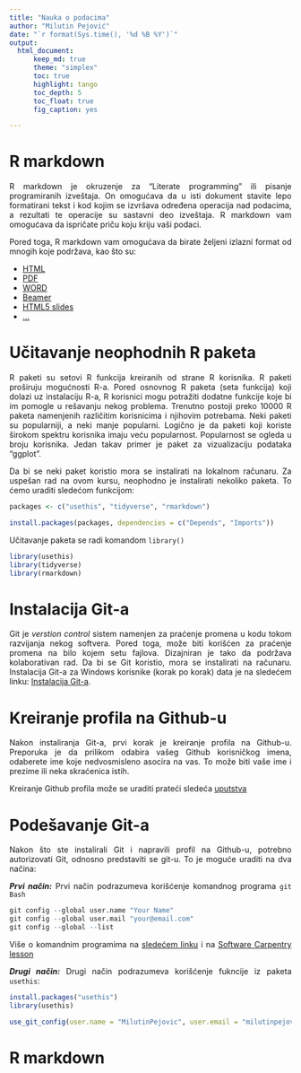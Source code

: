 ```yaml
---
title: "Nauka o podacima"
author: "Milutin Pejović"
date: "`r format(Sys.time(), '%d %B %Y')`"
output:
  html_document:
      keep_md: true
      theme: "simplex"
      toc: true
      highlight: tango
      toc_depth: 5
      toc_float: true
      fig_caption: yes

---
```


<style>
body {
text-align: justify}
</style>

# R markdown

R markdown je okruzenje za "Literate programming" ili pisanje programiranih izveštaja. On omogućava da u isti dokument stavite lepo formatirani tekst i kod kojim se izvršava određena operacija nad podacima, a rezultati te operacije su sastavni deo izveštaja. R markdown vam omogućava da ispričate priču koju kriju vaši podaci.

Pored toga, R markdown vam omogućava da birate željeni izlazni format od mnogih koje podržava, kao što su:

- [HTML](https://bookdown.org/yihui/rmarkdown/html-document.html)
- [PDF](https://bookdown.org/yihui/rmarkdown/pdf-document.html)
- [WORD](https://bookdown.org/yihui/rmarkdown/word-document.html)
- [Beamer](https://bookdown.org/yihui/rmarkdown/beamer-presentation.html)
- [HTML5 slides](https://bookdown.org/yihui/rmarkdown/ioslides-presentation.html)
- [...](https://bookdown.org/yihui/rmarkdown/documents.html)


# Učitavanje neophodnih R paketa

R paketi su setovi R funkcija kreiranih od strane R korisnika. R paketi proširuju mogućnosti R-a. Pored osnovnog R paketa (seta funkcija) koji dolazi uz instalaciju R-a, R korisnici mogu potražiti dodatne funkcije koje bi im pomogle u rešavanju nekog problema. Trenutno postoji preko 10000 R paketa namenjenih različitim korisnicima i njihovim potrebama. Neki paketi su popularniji, a neki manje popularni. Logično je da paketi koji koriste širokom spektru korisnika imaju veću popularnost. Popularnost se ogleda u broju korisnika. Jedan takav primer je paket za vizualizaciju podataka "ggplot".

Da bi se neki paket koristio mora se instalirati na lokalnom računaru. Za uspešan rad na ovom kursu, neophodno je instalirati nekoliko paketa. To ćemo uraditi sledećom funkcijom:

```r
packages <- c("usethis", "tidyverse", "rmarkdown")

install.packages(packages, dependencies = c("Depends", "Imports"))
```

Učitavanje paketa se radi komandom `library()`

```r
library(usethis)
library(tidyverse)
library(rmarkdown)
```



# Instalacija Git-a

Git je *verstion control* sistem namenjen za praćenje promena u kodu tokom razvijanja nekog softvera. Pored toga, može biti korišćen za praćenje promena na bilo kojem setu fajlova.  Dizajniran je tako da podržava kolaborativan rad. Da bi se Git koristio, mora se instalirati na računaru. Instalacija Git-a za Windows korisnike (korak po korak) data je na sledećem linku: [Instalacija Git-a](https://rafalab.github.io/dsbook/accessing-the-terminal-and-installing-git.html#installing-git-and-git-bash-on-windows).


# Kreiranje profila na Github-u

Nakon instaliranja Git-a, prvi korak je kreiranje profila na Github-u. Preporuka je da prilikom odabira vašeg Github korisničkog imena, odaberete ime koje nedvosmisleno asocira na vas. To može biti vaše ime i prezime ili neka skraćenica istih. 

Kreiranje Github profila može se uraditi prateći sledeća [uputstva](https://www.wikihow.com/Create-an-Account-on-GitHub)


# Podešavanje Git-a

Nakon što ste instalirali Git i napravili profil na Github-u, potrebno autorizovati Git, odnosno predstaviti se git-u. To je moguće uraditi na dva načina:

***Prvi način:***
Prvi način podrazumeva korišćenje komandnog programa `git Bash`
```r

git config --global user.name "Your Name"
git config --global user.mail "your@email.com"
git config --global --list

```

Više o komandnim programima na [sledećem linku](http://remi-daigle.github.io/2016-04-15-UCSB/shell/) i na [Software Carpentry lesson](http://swcarpentry.github.io/shell-novice/)

***Drugi način:***
Drugi način podrazumeva korišćenje fukncije iz paketa `usethis`:


```r
install.packages("usethis")
library(usethis)

use_git_config(user.name = "MilutinPejovic", user.email = "milutinpejovic@grf.bg.ac.rs")
```

# R markdown

